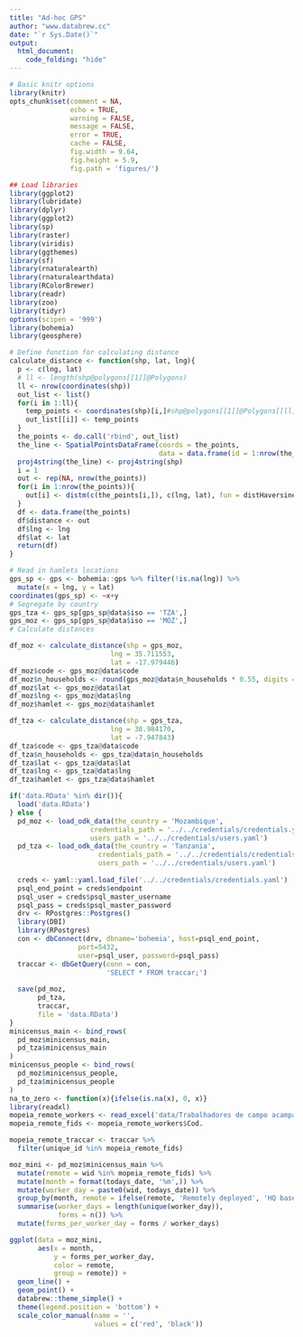 ```yaml
---
title: "Ad-hoc GPS"
author: "www.databrew.cc"
date: "`r Sys.Date()`"
output:
  html_document:
    code_folding: "hide"
---
```



```r
# Basic knitr options
library(knitr)
opts_chunk$set(comment = NA, 
               echo = TRUE,
               warning = FALSE, 
               message = FALSE, 
               error = TRUE, 
               cache = FALSE,
               fig.width = 9.64,
               fig.height = 5.9,
               fig.path = 'figures/')
```

```r
## Load libraries
library(ggplot2)
library(lubridate)
library(dplyr)
library(ggplot2)
library(sp)
library(raster)
library(viridis)
library(ggthemes)
library(sf)
library(rnaturalearth)
library(rnaturalearthdata)
library(RColorBrewer)
library(readr)
library(zoo)
library(tidyr)
options(scipen = '999')
library(bohemia)
library(geosphere)
```

```r
# Define function for calculating distance
calculate_distance <- function(shp, lat, lng){
  p <- c(lng, lat)
  # ll <- length(shp@polygons[[1]]@Polygons)
  ll <- nrow(coordinates(shp))
  out_list <- list()
  for(i in 1:ll){
    temp_points <- coordinates(shp)[i,]#shp@polygons[[1]]@Polygons[[ll]]@coords
    out_list[[i]] <- temp_points
  }
  the_points <- do.call('rbind', out_list)
  the_line <- SpatialPointsDataFrame(coords = the_points,
                                     data = data.frame(id = 1:nrow(the_points)))
  proj4string(the_line) <- proj4string(shp)
  i = 1
  out <- rep(NA, nrow(the_points))
  for(i in 1:nrow(the_points)){
    out[i] <- distm(c(the_points[i,]), c(lng, lat), fun = distHaversine)
  }
  df <- data.frame(the_points)
  df$distance <- out
  df$lng <- lng
  df$lat <- lat
  return(df)
}
```

```r
# Read in hamlets locations
gps_sp <- gps <- bohemia::gps %>% filter(!is.na(lng)) %>%
  mutate(x = lng, y = lat)
coordinates(gps_sp) <- ~x+y
# Segregate by country
gps_tza <- gps_sp[gps_sp@data$iso == 'TZA',]
gps_moz <- gps_sp[gps_sp@data$iso == 'MOZ',]
# Calculate distances

df_moz <- calculate_distance(shp = gps_moz,
                         lng = 35.711553,
                         lat = -17.979446)
df_moz$code <- gps_moz@data$code
df_moz$n_households <- round(gps_moz@data$n_households * 0.55, digits = 0)
df_moz$lat <- gps_moz@data$lat
df_moz$lng <- gps_moz@data$lng
df_moz$hamlet <- gps_moz@data$hamlet

df_tza <- calculate_distance(shp = gps_tza,
                         lng = 38.984170,
                         lat = -7.947843)
df_tza$code <- gps_tza@data$code
df_tza$n_households <- gps_tza@data$n_households
df_tza$lat <- gps_tza@data$lat
df_tza$lng <- gps_tza@data$lng
df_tza$hamlet <- gps_tza@data$hamlet
```

```r
if('data.RData' %in% dir()){
  load('data.RData')
} else {
  pd_moz <- load_odk_data(the_country = 'Mozambique',
                    credentials_path = '../../credentials/credentials.yaml',
                    users_path = '../../credentials/users.yaml')
  pd_tza <- load_odk_data(the_country = 'Tanzania',
                      credentials_path = '../../credentials/credentials.yaml',
                      users_path = '../../credentials/users.yaml')
  
  creds <- yaml::yaml.load_file('../../credentials/credentials.yaml')
  psql_end_point = creds$endpoint
  psql_user = creds$psql_master_username
  psql_pass = creds$psql_master_password
  drv <- RPostgres::Postgres()
  library(DBI)
  library(RPostgres)
  con <- dbConnect(drv, dbname='bohemia', host=psql_end_point, 
                 port=5432,
                 user=psql_user, password=psql_pass)
  traccar <- dbGetQuery(conn = con,
                        'SELECT * FROM traccar;')
  
  save(pd_moz,
       pd_tza,
       traccar,
       file = 'data.RData')
}
minicensus_main <- bind_rows(
  pd_moz$minicensus_main,
  pd_tza$minicensus_main
)
minicensus_people <- bind_rows(
  pd_moz$minicensus_people,
  pd_tza$minicensus_people
)
na_to_zero <- function(x){ifelse(is.na(x), 0, x)}
library(readxl)
mopeia_remote_workers <- read_excel('data/Trabalhadores de campo acampados por localidade_ 02122020 v2 (1).xlsx')
mopeia_remote_fids <- mopeia_remote_workers$Cod.
```

```r
mopeia_remote_traccar <- traccar %>%
  filter(unique_id %in% mopeia_remote_fids) 

moz_mini <- pd_moz$minicensus_main %>%
  mutate(remote = wid %in% mopeia_remote_fids) %>%
  mutate(month = format(todays_date, '%m',)) %>%
  mutate(worker_day = paste0(wid, todays_date)) %>%
  group_by(month, remote = ifelse(remote, 'Remotely deployed', 'HQ based')) %>%
  summarise(worker_days = length(unique(worker_day)),
            forms = n()) %>%
  mutate(forms_per_worker_day = forms / worker_days)

ggplot(data = moz_mini,
       aes(x = month,
           y = forms_per_worker_day,
           color = remote,
           group = remote)) +
  geom_line() +
  geom_point() +
  databrew::theme_simple() +
  theme(legend.position = 'bottom') +
  scale_color_manual(name = '',
                     values = c('red', 'black'))

```